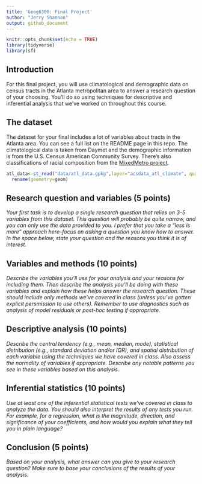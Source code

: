 ```yaml
---
title: 'Geog6300: Final Project'
author: "Jerry Shannon"
output: github_document
---
```


```r
knitr::opts_chunk$set(echo = TRUE)
library(tidyverse)
library(sf)
```

## Introduction

For this final project, you will use climatological and demographic data on census tracts in the Atlanta metropolitan area to answer a research question of your choosing. You'll do so using techniques for descriptive and inferential analysis that we've worked on throughout this course. 

## The dataset

The dataset for your final includes a lot of variables about tracts in the Atlanta area. You can see a full list on the README page in this repo. The climatological data is taken from Daymet and the demographic information is from the U.S. Census American Community Survey. There's also classifications of racial composition from the [MixedMetro project](http://mixedmetro.com).  

```r
atl_data<-st_read("data/atl_data.gpkg",layer="acsdata_atl_climate", quiet=TRUE) %>%
  rename(geometry=geom)
```

## Research question and variables (5 points)
_Your first task is to develop a single research question that relies on 3-5 variables from this dataset. This question will probably be quite narrow, and you can only use the data provided to you. I prefer that you take a "less is more" approach here--focus on asking a question you know how to answer. In the space below, state your question and the reasons you think it is of interest._


## Variables and methods (10 points)
_Describe the variables you'll use for your analysis and your reasons for including them. Then describe the analysis you'll be doing with these variables and explain how these helps answer the research question. These should include only methods we've covered in class (unless you've gotten explicit persmission to use others). Remember to use diagnostics such as analysis of model residuals or post-hoc testing if appropriate._


## Descriptive analysis (10 points)
_Describe the central tendency (e.g., mean, median, mode), statistical distribution (e.g., standard deviation and/or IQR), and spatial distribution of each variable using the techniques we have covered in class. Also assess the normality of variables if appropriate. Describe any notable patterns you see in these variables based on this analysis._

## Inferential statistics (10 points)
_Use at least one of the inferential statistical tests we've covered in class to analyze the data. You should also interpret the results of any tests you run. For example, for a regression, what is the magnitude, direction, and significance of your coefficients, and how would you explain what they tell you in plain language?_

## Conclusion (5 points)
_Based on your analysis, what answer can you give to your research question? Make sure to base your conclusions of the results of your analysis._